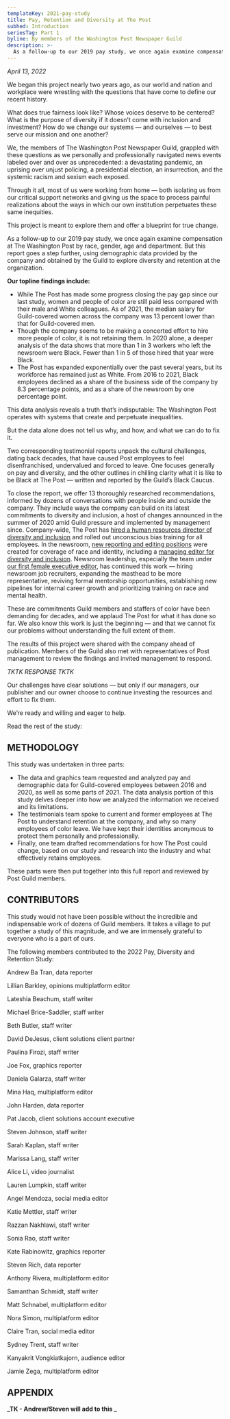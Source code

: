 ```yaml
---
templateKey: 2021-pay-study
title: Pay, Retention and Diversity at The Post
subhed: Introduction
seriesTag: Part 1
byline: By members of the Washington Post Newspaper Guild
description: >-
  As a follow-up to our 2019 pay study, we once again examine compensation at The Washington Post by race, gender, age and department. But this report goes a step further, using demographic data provided by the company and obtained by the Guild to explore diversity and retention at the organization.
---
```


_April 13, 2022_

We began this project nearly two years ago, as our world and nation and workplace were wrestling with the questions that have come to define our recent history.

What does true fairness look like? Whose voices deserve to be centered? What is the purpose of diversity if it doesn’t come with inclusion and investment? How do we change our systems — and ourselves — to best serve our mission and one another?

We, the members of The Washington Post Newspaper Guild, grappled with these questions as we personally and professionally navigated news events labeled over and over as unprecedented: a devastating pandemic, an uprising over unjust policing, a presidential election, an insurrection, and the systemic racism and sexism each exposed.

Through it all, most of us were working from home — both isolating us from our critical support networks and giving us the space to process painful realizations about the ways in which our own institution perpetuates these same inequities.

This project is meant to explore them and offer a blueprint for true change.

<PayStudyLinkbox />

As a follow-up to our 2019 pay study, we once again examine compensation at The Washington Post by race, gender, age and department. But this report goes a step further, using demographic data provided by the company and obtained by the Guild to explore diversity and retention at the organization.

**Our topline findings include:**

- While The Post has made some progress closing the pay gap since our last study, women and people of color are still paid less compared with their male and White colleagues. As of 2021, the median salary for Guild-covered women across the company was 13 percent lower than that for Guild-covered men.
- Though the company seems to be making a concerted effort to hire more people of color, it is not retaining them. In 2020 alone, a deeper analysis of the data shows that more than 1 in 3 workers who left the newsroom were Black. Fewer than 1 in 5 of those hired that year were Black.
- The Post has expanded exponentially over the past several years, but its workforce has remained just as White. From 2016 to 2021, Black employees declined as a share of the business side of the company by 8.3 percentage points, and as a share of the newsroom by one percentage point.

This data analysis reveals a truth that’s indisputable: The Washington Post operates with systems that create and perpetuate inequalities.

But the data alone does not tell us why, and how, and what we can do to fix it.

Two corresponding testimonial reports unpack the cultural challenges, dating back decades, that have caused Post employees to feel disenfranchised, undervalued and forced to leave. One focuses generally on pay and diversity, and the other outlines in chilling clarity what it is like to be Black at The Post — written and reported by the Guild’s Black Caucus.

To close the report, we offer 13 thoroughly researched recommendations, informed by dozens of conversations with people inside and outside the company. They include ways the company can build on its latest commitments to diversity and inclusion, a host of changes announced in the summer of 2020 amid Guild pressure and implemented by management since. Company-wide, The Post has [hired a human resources director of diversity and inclusion](https://www.washingtonpost.com/pr/2020/12/18/washington-post-names-lahaja-furaha-director-diversity-inclusion/) and rolled out unconscious bias training for all employees. In the newsroom, [new reporting and editing positions](https://www.washingtonpost.com/pr/2020/06/18/washington-post-announces-more-than-dozen-newsroom-positions-be-focused-race-including-managing-editor-diversity-inclusion/) were created for coverage of race and identity, including a [managing editor for diversity and inclusion](https://www.washingtonpost.com/lifestyle/media/krissah-thompson-named-the-washington-posts-first-managing-editor-for-diversity-and-inclusion/2020/07/28/2e033ffa-d0dc-11ea-8d32-1ebf4e9d8e0d_story.html). Newsroom leadership, especially the team under [our first female executive editor](https://www.washingtonpost.com/lifestyle/media/sally-buzbee-washington-post-editor/2021/05/11/63491212-b25d-11eb-ab43-bebddc5a0f65_story.html), has continued this work — hiring newsroom job recruiters, expanding the masthead to be more representative, reviving formal mentorship opportunities, establishing new pipelines for internal career growth and prioritizing training on race and mental health.

These are commitments Guild members and staffers of color have been demanding for decades, and we applaud The Post for what it has done so far. We also know this work is just the beginning — and that we cannot fix our problems without understanding the full extent of them.

The results of this project were shared with the company ahead of publication. Members of the Guild also met with representatives of Post management to review the findings and invited management to respond.

_TKTK RESPONSE TKTK_

Our challenges have clear solutions — but only if our managers, our publisher and our owner choose to continue investing the resources and effort to fix them.

We’re ready and willing and eager to help.

Read the rest of the study:

<PayStudyLinkbox />

## METHODOLOGY

This study was undertaken in three parts:

- The data and graphics team requested and analyzed pay and demographic data for Guild-covered employees between 2016 and 2020, as well as some parts of 2021. The data analysis portion of this study delves deeper into how we analyzed the information we received and its limitations.
- The testimonials team spoke to current and former employees at The Post to understand retention at the company, and why so many employees of color leave. We have kept their identities anonymous to protect them personally and professionally.
- Finally, one team drafted recommendations for how The Post could change, based on our study and research into the industry and what effectively retains employees.

These parts were then put together into this full report and reviewed by Post Guild members.

## CONTRIBUTORS

This study would not have been possible without the incredible and indispensable work of dozens of Guild members. It takes a village to put together a study of this magnitude, and we are immensely grateful to everyone who is a part of ours.

The following members contributed to the 2022 Pay, Diversity and Retention Study:

Andrew Ba Tran, data reporter

Lillian Barkley, opinions multiplatform editor

Lateshia Beachum, staff writer

Michael Brice-Saddler, staff writer

Beth Butler, staff writer

David DeJesus, client solutions client partner

Paulina Firozi, staff writer

Joe Fox, graphics reporter

Daniela Galarza, staff writer

Mina Haq, multiplatform editor

John Harden, data reporter

Pat Jacob, client solutions account executive

Steven Johnson, staff writer

Sarah Kaplan, staff writer

Marissa Lang, staff writer

Alice Li, video journalist

Lauren Lumpkin, staff writer

Angel Mendoza, social media editor

Katie Mettler, staff writer

Razzan Nakhlawi, staff writer

Sonia Rao, staff writer

Kate Rabinowitz, graphics reporter

Steven Rich, data reporter

Anthony Rivera, multiplatform editor

Samanthan Schmidt, staff writer

Matt Schnabel, multiplatform editor

Nora Simon, multiplatform editor

Claire Tran, social media editor

Sydney Trent, staff writer

Kanyakrit Vongkiatkajorn, audience editor

Jamie Zega, multiplatform editor

## APPENDIX

**_TK - Andrew/Steven will add to this _**

